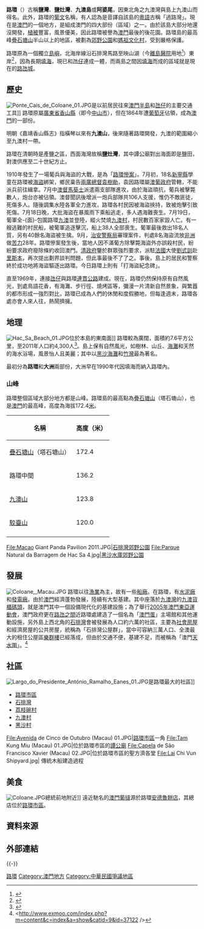 {{Infobox Islands
|name = 路環
|image name = Macau coloane village 1.jpg
|image caption = 位於路環市區的聖方濟各堂
|image size = 280px
|locator map = Colaoane 2015.png
|location = {{MAC}}南部
|population = 27,000
|area = {{Convert|7.6|sqkm|sqmi|0}}
|elevation={{Convert|172.4|m|ft|0}}
|highest mount = [[疊石塘山|疊石塘山]]
|country = {{MAC}}
|country admin divisions title = 分堂區
|country admin divisions = [[聖方濟各堂區|聖方濟各堂區]]
}}

'''路環'''（{{lang-pt|Coloane}}）古稱'''鹽灣'''、'''鹽灶灣'''、'''九澳島'''或'''阿婆尾'''，因東北角之九澳灣與島上九澳山而得名。此外，路環的[[葡文|葡文]]名稱，有人認為是音譯自該島的[[粵語|粵語]]古稱「過路灣」。現在是[[澳門|澳門]]的一個地方，是組成澳門的四大部份（區域）之一。由於該島大部分地還沒開發，[[植被|植被]]豐富，風景優美，因此路環被譽為[[澳門|澳門]]最後的後花園。路環島的最高峰[[疊石塘山|疊石塘山]]半山以上的地區，被劃為[[郊野公園|郊野公園]]和[[媽祖文化村|媽祖文化村]]，受到嚴格保護。

路環原為一個獨立[[島嶼|島嶼]]，北海岸線沿石排灣馬路至映山湖（今[[離島醫院|離島醫院]]用地<ref>{{Cite web |url=https://issuu.com/newmacau/docs/newmacau44 |title=救救映山湖––《新澳門》2010年4月 第44期 |access-date=2020-04-20 |archive-date=2021-04-15 |archive-url=https://web.archive.org/web/20210415222913/https://issuu.com/newmacau/docs/newmacau44 |dead-url=no }}</ref>）東岸<ref>{{Cite web |url=https://webmap.gis.gov.mo/ |title=澳門地籍局網上地圖「由二十世紀開始的演變」 |access-date=2020-04-20 |archive-date=2021-04-15 |archive-url=https://web.archive.org/web/20210415205702/https://webmap.gis.gov.mo/ |dead-url=no }}</ref>，因為長期[[填海|填海]]，現已和[[氹仔|氹仔]]連成一體，而兩島之間因[[填海|填海]]而成的區域就是現在的[[路氹城|路氹城]]。

== 歷史 ==
[[File:Ponte_Cais_de_Coloane_01.JPG|thumb]]是以前居民往來[[澳門半島|澳門半島]]和[[氹仔|氹仔]]的主要交通工具]]
路環原屬[[廣東省|廣東省]][[香山縣|香山縣]]（即今[[中山市|中山市]]），但在1864年遭[[葡萄牙|葡萄牙]]佔領，成為[[澳門|澳門]]的一部份。

明朝《嘉靖香山縣志》指橫琴以來有'''九澳山'''，後來隨著路環開發，九澳的範圍縮小至九澳村一帶。

路環在清朝時是產鹽之區，西面海灣故稱'''鹽灶灣'''，其中譚公廟對出海面即是鹽田，對澳供應至二十世紀方止。

1910年發生了一場葡兵與海盜的大戰，是為「[[路環慘案|路環慘案]]」。7月初，18名[[新寧縣|新寧縣]]學童在路環被[[海盜|海盜]]綁架，鄉民稟告[[兩廣總督|兩廣總督]][[袁樹勛|袁樹勛]]，袁因路環屬[[澳葡政府|澳葡政府]]管轄，不能派兵前往緝拿。7月中[[澳督|澳督]][[馬葵士|馬葵士]]派遣兩支部隊進攻，由於海盜頑抗，葡兵被擊斃數人，炮台亦被佔領。澳督聞訊後增派一炮兵部隊共106人支援，惟仍不敵匪徒，死傷多人。隨後調集水陸各軍全力進攻，路環各村民因被海盜挾持，致被炮擊引致死傷。7月18日晚，大批海盜在暴風雨下乘船逃走，多人遇海難喪生。7月19日，葡軍全-{面}-包圍路環[[九澳|九澳]]並登陸，縱火焚燒[[九澳村|九澳村]]，村民數百家家毀人亡。有一艘逃難的村民船，被葡軍追逐擊沉，船上38人全部喪生。葡軍最後救出18名人質，另有40餘名海盜被生擒。9月，[[治安警察局|治安警察局]]審理案件，判處8名海盜流放[[非洲|非洲]]做[[苦力|苦力]]28年。路環慘案發生後，當地人因不滿葡方除擊斃海盜外亦誤殺村民，紛紛要求政府廢除條約收回澳門。[[清政府|清政府]]鑒於群眾強烈要求，派駐[[法國|法國]]大使[[劉式訓|劉式訓]]赴[[里斯本|里斯本]]，再次提出劃界談判問題，但此事最後不了了之。事後，島上的居民和警察終於成功地將海盜驅逐出路環。今日路環上則有「打海盜紀念碑」。

直至1969年，連接[[氹仔|氹仔]]與路環[[路氹連貫公路|連貫公路]]建成。現在，路環仍然保持原有自然風光，到處鳥語花香，有海灘、步行徑、燒烤區等，彌漫一片清新自然景象，與繁囂的都市形成一強烈對比，路環已成為人們的休閒和度假勝地，但每逢週末，路環各處亦會人來人往，熱鬧擠擁。

== 地理 ==
[[File:Hac_Sa_Beach_01.JPG|thumb]]位於本島的東南面]]
路環較為廣闊，面積約7.6平方公里，至2011年人口約4,300人<ref>{{Cite web |url=http://www.dsec.gov.mo/getAttachment/564633df-27ea-4680-826c-37d1ef120017/C_CEN_PUB_2011_Y.aspx |title=存档副本 |access-date=2012-07-22 |archive-date=2021-04-16 |archive-url=https://web.archive.org/web/20210416205444/http://www.dsec.gov.mo/getAttachment/564633df-27ea-4680-826c-37d1ef120017/C_CEN_PUB_2011_Y.aspx |dead-url=no }}</ref>。島上保有自然風光，如樹林、山丘、[[海灘|海灘]]和天然的海水浴場，風景怡人且美麗；其中以[[黑沙海灘|黑沙海灘]]和[[竹灣|竹灣]]最為著名。

最初分為'''路環'''和'''大洲'''兩部份，大洲早在1990年代因填海而納入路環內。

=== 山峰 ===
路環整個區域大部分地方都是山峰。路環島的最高點為[[疊石塘山|疊石塘山]]（塔石塘山），也是[[澳門|澳門]]的最高峰，高度為海拔172.4[[米_(计量单位)|米]]。

{| class="sortable wikitable"
|-
! 名稱 !! 高度（米） 
|-
| [[疊石塘山|疊石塘山]]（塔石塘山） || 172.4
|-
| 路環中間 || 136.2
|-
| [[九澳山|九澳山]] || 123.8
|-
| [[駮臺山|駮臺山]] || 120.0
|-
|}

<gallery mode=packed heights=140px style="text-align:left">
File:Macao Giant Panda Pavilion 2011.JPG|[[石排灣郊野公園|石排灣郊野公園]]
File:Parque Natural da Barragem de Hac Sa 4.jpg|[[黑沙水庫郊野公園|黑沙水庫郊野公園]]
</gallery>

== 發展 ==
[[File:Coloane,_Macau.JPG|thumb]]
路環以往[[漁業|漁業]]為主，故有一些[[船廠|船廠]]。在路環，有[[水泥廠|水泥廠]]和[[發電廠|發電廠]]。由於[[澳門|澳門]]經濟蓬勃發展，陸續有大型基建。其中座落於[[九澳灣|九澳灣]]的[[九澳港|九澳貨櫃碼頭]]，就是澳門其中一個設備現代化的基建設施；為了舉行[[2005年東亞運動會|2005年澳門東亞運動會]]，澳門政府更在[[路氹城|路氹之間]]近路環處建造了一個名為「[[澳門蛋|澳門蛋]]」主場館和其他運動設施，另外島上西北角的[[石排灣_(澳門)|石排灣]]會被發展為人口約六萬的社區，主要為[[社會房屋|社會房屋]]和經濟房屋的公共房屋，統稱為「石排灣公屋群」，當中可容納三萬人口、全澳最大的租住公屋區[[石排灣社屋樂群樓|樂群樓]]已經落成，但由於交通不便，基建不足，而被稱為「澳門[[天水圍|天水圍]]」。<ref><http://www.exmoo.com/index.php?m=content&c=index&a=show&catid=9&id=37122 {{Wayback|url=http://www.exmoo.com/index.php?m=content&c=index&a=show&catid=9&id=37122 |date=20210415205643 }} /></ref>

== 社區 ==
[[File:Largo_do_Presidente_António_Ramalho_Eanes_01.JPG|thumb]]是路環最大的社區]]
*[[路環市區|路環市區]]
*[[石排灣_(澳門)|石排灣]]
*[[荔枝碗村|荔枝碗村]]
*[[九澳村|九澳村]]
*[[黑沙村|黑沙村]]

<gallery mode=packed heights=140px style="text-align:left">
File:Avenida de Cinco de Outubro (Macau) 01.JPG|[[路環市區|路環市區]]一角
File:Tam Kung Miu (Macau) 01.JPG|位於路環市區的[[路環譚公廟|譚公廟]]
File:Capela de São Francisco Xavier (Macau) 02.JPG|位於路環市區的聖方濟各堂
File:Lai Chi Vun Shipyard.jpg| 傳統木船建造過程
</gallery>

== 美食 ==
[[File:Coloane.JPG|thumb]]總統前地附近]]
遠近馳名的[[澳門|澳門]][[葡式蛋撻|葡撻]]源於路環[[安德魯餅店|安德魯餅店]]，其總店位於[[路環市區|路環市區]]。

== 資料來源 ==
{{reflist}}

==外部連結==
{{commonscat-inline|Coloane}}

{{-}}
{{Geographic Location (8-way)
 | 西北 = [[路氹城|路氹城]]
 | 北 = [[路氹城|路氹城]]
 | 東北 = ''[[珠江口|珠江口]]''<br>[[氹仔|氹仔]]（嘉模堂區）
 | 西 = ''[[珠江口|珠江口]]''<br>{{CHN}}[[珠海市|珠海市]][[橫琴新區|橫琴新區]]
 | 中央 = 路環（聖方濟各堂區）
 | 東 = ''[[珠江口|珠江口]]''<br>{{CHN}}[[珠海市|珠海市]][[珠海萬山海洋開發試驗區|萬山地區]]
 | 西南 = ''[[珠江口|珠江口]]''<br>{{CHN}}[[珠海市|珠海市]][[橫琴新區|橫琴新區]]
 | 南 = ''[[南海|南海]]''
 | 東南 = ''[[珠江口|珠江口]]''<br>{{CHN}}[[珠海市|珠海市]][[珠海萬山海洋開發試驗區|萬山地區]]
}}

{{粤港澳大湾区}}
{{澳门行政区划}}

[[Category:路環|]]
[[Category:澳門地方|Category:澳門地方]]
[[Category:中華民國爭議地區|Category:中華民國爭議地區]]
